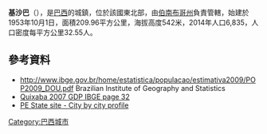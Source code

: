 '''基沙巴'''（{{lang-pt|Quixaba}}），是[[巴西|巴西]]的城鎮，位於該國東北部，由[[伯南布哥州|伯南布哥州]]負責管轄，始建於1953年10月1日，面積209.96平方公里，海拔高度542米，2014年人口6,835，人口密度每平方公里32.55人。

==參考資料==
* http://www.ibge.gov.br/home/estatistica/populacao/estimativa2009/POP2009_DOU.pdf{{Wayback|url=http://www.ibge.gov.br/home/estatistica/populacao/estimativa2009/POP2009_DOU.pdf |date=20091007022625 }} Brazilian Institute of Geography and Statistics
* [https://web.archive.org/web/20160304001818/http://www.ibge.com.br/home/estatistica/economia/pibmunicipios/2003_2007/tab01.pdf Quixaba 2007 GDP IBGE page 32]
* [http://www2.condepefidem.pe.gov.br/web/condepefidem PE State site - City by city profile]{{Wayback|url=http://www2.condepefidem.pe.gov.br/web/condepefidem |date=20090804002205 }}

{{coord|7|43|12|S|37|50|52|W|region:BR_source:kolossus-nlwiki|display=title}}

{{Brazil-geo-stub}}
[[Category:巴西城市|Category:巴西城市]]